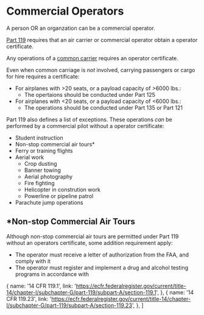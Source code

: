 
# Commercial Operators

A person OR an organzation can be a commercial operator.

[Part 119](https://ecfr.federalregister.gov/current/title-14/chapter-I/subchapter-G/part-119/subpart-A/section-119.1)
requires that an air carrier or commercial operator obtain a operator
certificate.

Any operations of a [common carrier](/topics/commercial/carriage) requires an
operator certificate.

Even when common carriage is _not_ involved, carrying passengers or cargo for
hire requires a certificate:

- For airplanes with >20 seats, or a payload capacity of >6000 lbs.:
  - The opertaions should be conducted under Part 125
- For airplanes with <20 seats, or a payload capacity of <6000 lbs.:
  - The operations should be conducted under Part 135 or Part 121

<Reg part="119.23" />

Part 119 also defines a list of exceptions. These operations _can_ be performed
by a commercial pilot without a operator certificate:

- Student instruction
- Non-stop commercial air tours\*
- Ferry or training flights
- Aerial work
  - Crop dusting
  - Banner towing
  - Aerial photography
  - Fire fighting
  - Helicopter in constrution work
  - Powerline or pipeline patrol
- Parachute jump operations

<Reg part="119.1" />

## \*Non-stop Commercial Air Tours

Although non-stop commercial air tours are permitted under Part 119 without an
operators certificate, some addition requirement apply:

- The operator must receive a letter of authorization from the FAA, and comply
  with it
- The operator must register and implement a drug and alcohol testing programs
  in accordance with <Reg part="120" />

<Reg part="91.147" />

  {
    name: '14 CFR 119.1',
    link: 'https://ecfr.federalregister.gov/current/title-14/chapter-I/subchapter-G/part-119/subpart-A/section-119.1',
  },
  {
    name: '14 CFR 119.23',
    link: 'https://ecfr.federalregister.gov/current/title-14/chapter-I/subchapter-G/part-119/subpart-A/section-119.23',
  },
]
